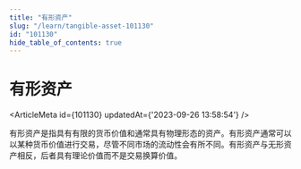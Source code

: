 ```yaml
---
title: "有形资产"
slug: "/learn/tangible-asset-101130"
id: "101130"
hide_table_of_contents: true
---
```



# 有形资产

<ArticleMeta id={101130} updatedAt={'2023-09-26 13:58:54'} />
<div className='border-solid border-b border-t-0 my-4 border-[var(--ifm-color-gray-300)]' />

有形资产是指具有有限的货币价值和通常具有物理形态的资产。有形资产通常可以以某种货币价值进行交易，尽管不同市场的流动性会有所不同。有形资产与无形资产相反，后者具有理论价值而不是交易换算价值。

